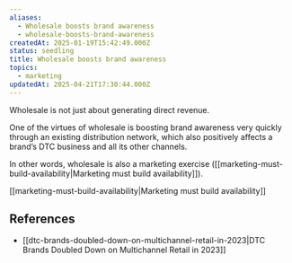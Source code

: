 ```yaml
---
aliases:
  - Wholesale boosts brand awareness
  - wholesale-boosts-brand-awareness
createdAt: 2025-01-19T15:42:49.000Z
status: seedling
title: Wholesale boosts brand awareness
topics:
  - marketing
updatedAt: 2025-04-21T17:30:44.000Z
---
```

Wholesale is not just about generating direct revenue.

One of the virtues of wholesale is boosting brand awareness very quickly through an existing distribution network, which also positively affects a brand’s DTC business and all its other channels.

In other words, wholesale is also a marketing exercise ([[marketing-must-build-availability|Marketing must build availability]]).

[[marketing-must-build-availability|Marketing must build availability]]

## References

- [[dtc-brands-doubled-down-on-multichannel-retail-in-2023|DTC Brands Doubled Down on Multichannel Retail in 2023]]
